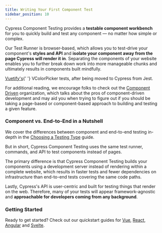 ```yaml
---
title: Writing Your First Component Test
sidebar_position: 10
---
```


<CtBetaAlert></CtBetaAlert>

Cypress Component Testing provides a **testable component workbench** for you to
quickly build and test any component — no matter how simple or complex.

<!-- TODO: Simple example of icons and percy -->
<!-- TODO: Complex, heavy with business domain -->

Our Test Runner is browser-based, which allows you to test-drive your
component's **styles and API** and **isolate your component away from the page
Cypress will render it in**. Separating the components of your website enables
you to further break down work into more manageable chunks and ultimately
results in components built mindfully.

<DocsVideo src="/img/vuetify-color-picker-example.webm" />

<p style={{ fontSize: 0.85 + 'rem', textAlign: 'center' }}>
  <a href="https://vuetifyjs.com/en/components/color-pickers/">Vuetify's</a>{' '}
  VColorPicker tests, after being moved to Cypress from Jest.
</p>

For additional reading, we encourage folks to check out the
[Component Driven](https://componentdriven.org) organization, which talks about
the pros of component-driven development and may aid you when trying to figure
out if you should be taking a page-based or component-based approach to building
and testing a given feature.

### Component vs. End-to-End in a Nutshell

We cover the differences between component and end-to-end testing in-depth in
the [Choosing a Testing Type](/guides/core-concepts/testing-types) guide.

But in short, Cypress Component Testing uses the same test runner, commands, and
API to test components instead of pages.

The primary difference is that Cypress Component Testing builds your components
using a development server instead of rendering within a complete website, which
results in faster tests and fewer dependencies on infrastructure than end-to-end
tests covering the same code paths.

Lastly, Cypress's API is user-centric and built for testing things that render
on the web. Therefore, many of your tests will appear framework-agnostic and
**approachable for developers coming from any background**.

### Getting Started

Ready to get started? Check out our quickstart guides for
[Vue](/guides/component-testing/quickstart-vue),
[React](/guides/component-testing/quickstart-react),
[Angular](/guides/component-testing/quickstart-angular) and
[Svelte](/guides/component-testing/quickstart-svelte).
